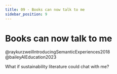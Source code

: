 ```yaml
---
title: 09 - Books can now talk to me
sidebar_position: 9
---
```


# Books can now talk to me

@raykurzweilIntroducingSemanticExperiences2018
@baileyAIEducation2023

What if sustainability literature could chat with me?